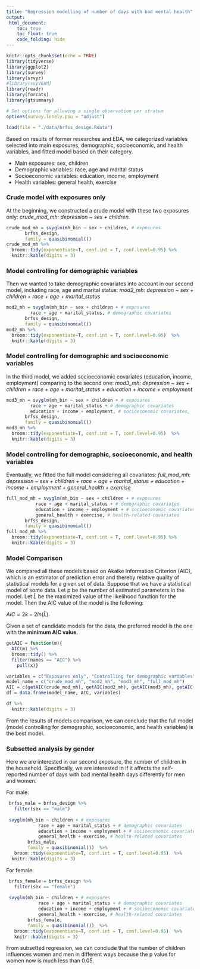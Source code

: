 ```yaml
---
title: "Regression modelling of number of days with bad mental health"
output: 
 html_document:
    toc: true
    toc_float: true
    code_folding: hide
---
```


```r
knitr::opts_chunk$set(echo = TRUE)
library(tidyverse)
library(ggplot2)
library(survey)
library(srvyr)
#library(svyVGAM)
library(readr)
library(forcats)
library(gtsummary)

# Set options for allowing a single observation per stratum 
options(survey.lonely.psu = "adjust")
```


```r
load(file = "./data/brfss_design.Rdata")
```

Based on results of former researches and EDA, we categorized variables selected into main exposures, demographic, socioeconomic, and health variables, and fitted model based on their category.

* Main exposures: sex, children
* Demographic variables: race, age and marital status 
* Socioeconomic variables: education, income, employment
* Health variables: general health, exercise

### Crude model with exposures only
 At the beginning, we constructed a crude model with these two exposures only:
*crude_mod_mh: depression ~ sex + children.* 
```r
crude_mod_mh = svyglm(mh_bin ~ sex + children, # exposures
       brfss_design,
       family = quasibinomial()) 
crude_mod_mh %>%
  broom::tidy(exponentiate=T, conf.int = T, conf.level=0.95) %>%
  knitr::kable(digits = 3)
```

### Model controlling for demographic variables
Then we wanted to take demographic covariates into account in our second model, including race, age and marital status: 
*mod2_mh: depression ~ sex + children + race + age + marital_status* 
```r
mod2_mh = svyglm(mh_bin ~ sex + children + # exposures
         race + age + marital_status, # demographic covariates
       brfss_design,
       family = quasibinomial())
mod2_mh %>%
  broom::tidy(exponentiate=T, conf.int = T, conf.level=0.95)  %>%
  knitr::kable(digits = 3)
```

### Model controlling for demographic and socioeconomic variables
In the third model, we added socioeconomic covariates (education, income, employment) comparing to the second one:
*mod3_mh: depression ~ sex + children + race + age + marital_status + education + income + employment*
```r
mod3_mh = svyglm(mh_bin ~ sex + children + # exposures
         race + age + marital_status + # demographic covariates
         education + income + employment, # socioeconomic covariates, 
       brfss_design,
       family = quasibinomial())
mod3_mh %>%
  broom::tidy(exponentiate=T, conf.int = T, conf.level=0.95)  %>%
  knitr::kable(digits = 3)
```


### Model controlling for demographic, socioeconomic, and health variables
Eventually, we fitted the full model considering all covariates:
*full_mod_mh: depression ~ sex + children + race + age + marital_status + education + income + employment + general_health + exercise*
```r
full_mod_mh = svyglm(mh_bin ~ sex + children + # exposures
           race + age + marital_status + # demographic covariates
           education + income + employment + # socioeconomic covariates
           general_health + exercise, # health-related covariates
       brfss_design,
       family = quasibinomial())  
full_mod_mh %>%
  broom::tidy(exponentiate=T, conf.int = T, conf.level=0.95) %>%
  knitr::kable(digits = 3)
```

### Model Comparison
We compared all these models based on Akaike Information Criterion (AIC), which is an estimator of prediction error and thereby relative quality of statistical models for a given set of data. Suppose that we have a statistical model of some data. Let p be the number of estimated parameters in the model. Let $\hat{L}$ be the maximized value of the likelihood function for the model. Then the AIC value of the model is the following: 

$AIC = 2k - 2ln(\hat{L})$.

Given a set of candidate models for the data, the preferred model is the one with the **minimum AIC value**. 
```r
getAIC = function(m){
  AIC(m) %>%
  broom::tidy() %>%
  filter(names == "AIC") %>%
    pull(x)}

variables = c("Exposures only", "Controlling for demographic variables", "Controlling for demographic and socioeconomic variables", "Controlling for demographic, socioeconomic, and health variables")
model_name = c("crude_mod_mh", "mod2_mh", "mod3_mh", "full_mod_mh")
AIC = c(getAIC(crude_mod_mh), getAIC(mod2_mh), getAIC(mod3_mh), getAIC(full_mod_mh))
df = data.frame(model_name, AIC, variables)

df %>%
  knitr::kable(digits = 3)
```

From the results of models comparison, we can conclude that the full model (model controlling for demographic, socioeconomic, and health variables) is the best model.

### Subsetted analysis by gender
Here we are interested in our second exposure, the number of children in the household. Specifically, we are interested in if it affects the self-reported number of days with bad mental health days differently for men and women. 

For male: 
```r
 brfss_male = brfss_design %>%
   filter(sex == "male")
 
 svyglm(mh_bin ~ children + # exposures
            race + age + marital_status + # demographic covariates
            education + income + employment + # socioeconomic covariates
            general_health + exercise, # health-related covariates
        brfss_male,
        family = quasibinomial())  %>%
   broom::tidy(exponentiate=T, conf.int = T, conf.level=0.95)  %>%
  knitr::kable(digits = 3)
```

For female:
```r
 brfss_female = brfss_design %>%
   filter(sex == "female")
 
 svyglm(mh_bin ~ children + # exposures
            race + age + marital_status + # demographic covariates
            education + income + employment + # socioeconomic covariates
            general_health + exercise, # health-related covariates
        brfss_female,
        family = quasibinomial())  %>%
   broom::tidy(exponentiate=T, conf.int = T, conf.level=0.95)  %>%
   knitr::kable(digits = 3)
```

From subsetted regression, we can conclude that the number of children influences women and men in different ways because the p value for women now is much less than 0.05.







